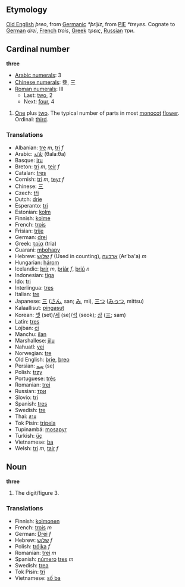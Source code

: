 == Etymology ==
[[Old English]] ''þreo'', from [[Germanic]] ''*þrijiz'', from [[w:Indo-European languages|PIE]] ''*treyes''. Cognate to [[German]] ''drei'', [[French]] ''trois'', [[Greek]] ''τρεις'', [[Russian]] ''три''.

== Cardinal number ==
'''three'''
*[[w:Arabic Numerals|Arabic numerals]]: 3
*[[w:Chinese numerals|Chinese numerals]]: 叄, 三
*[[w:Roman numerals|Roman numerals]]: III
**Last: [[two]], 2
**Next: [[four]], 4

#[[One]] plus [[two]]. The typical number of parts in most [[monocot]] [[flower]]. Ordinal: [[third]].

=== Translations ===
*Albanian: [[tre]] ''m'', [[tri]] ''f''
*Arabic: [[ثلاثة]] (θalaːθa)
*Basque: [[iru]]
*Breton: [[tri]] ''m'', [[teir]] ''f''
*Catalan: [[tres]]
*Cornish: [[tri]] ''m'', [[teyr]] ''f''
*Chinese: [[三]]
*Czech: [[tři]]
*Dutch: [[drie]]
*Esperanto: [[tri]]
*Estonian: [[kolm]]
*Finnish: [[kolme]]
*French: [[trois]]
*Frisian: [[trije]]
*German: [[drei]]
*Greek: [[τρία]] (tria)
*Guarani: [[mbohapy]]
*Hebrew: [[שלוש]] ''f'' (Used in counting), [[ארבעה]] (Ar'ba'a) ''m''
*Hungarian: [[három]]
*Icelandic: [[þrír]] ''m'', [[þrjár]] ''f'', [[þrjú]] ''n''
*Indonesian: [[tiga]]
*Ido: [[tri]]
*Interlingua: [[tres]]
*Italian: [[tre]]
*Japanese: [[三]] ([[さん]], san; [[み]], mi), [[三つ]] ([[みっつ]], mittsu)
*Kalaallisut: [[pingasut]]
*Korean: [[셋]] (set)/[[세]] (se)/[[석]] (seok); [[삼]] ([[三]]; sam)
*Latin: [[tres]]
*Lojban: [[ci]]
*Manchu: [[ilan]]
*Marshallese: [[jilu]]
*Nahuatl: [[yei]]
*Norwegian: [[tre]]
*Old English: [[þrie]], [[þreo]]
*Persian: [[سِه]] (se)
*Polish: [[trzy]]
*Portuguese: [[três]]
*Romanian: [[trei]]
*Russian: [[три]]
*Slovio: [[tri]]
*Spanish: [[tres]]
*Swedish: [[tre]]
*Thai: [[สาม]]
*Tok Pisin: [[tripela]]
*Tupinambá: [[mosapyr]]
*Turkish: [[üç]]
*Vietnamese: [[ba#Vietnamese|ba]]
*Welsh: [[tri]] ''m'', [[tair]] ''f''

== Noun ==
'''three'''
#The digit/figure 3.

=== Translations ===
*Finnish: [[kolmonen]]
*French: [[trois]] ''m''
*German: [[Drei]] ''f''
*Hebrew: [[שלוש]] ''f''
*Polish: [[trójka]] ''f''
*Romanian: [[trei]] ''m''
*Spanish: [[número]] [[tres]] ''m''
*Swedish: [[trea]]
*Tok Pisin: [[tri]]
*Vietnamese: [[số ba]]